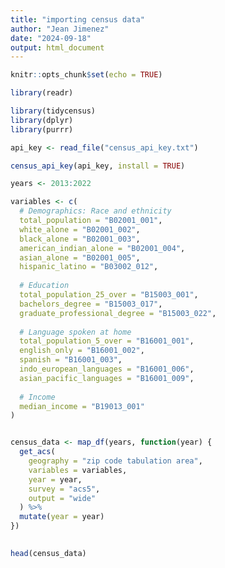 ---
title: "importing census data"
author: "Jean Jimenez"
date: "2024-09-18"
output: html_document
---

```{r setup, include=FALSE}
knitr::opts_chunk$set(echo = TRUE)
```


```{r}
library(readr)

library(tidycensus)
library(dplyr)
library(purrr)
```

```{r}

api_key <- read_file("census_api_key.txt")


```



```{r}
census_api_key(api_key, install = TRUE)

years <- 2013:2022

variables <- c(
  # Demographics: Race and ethnicity
  total_population = "B02001_001",
  white_alone = "B02001_002",
  black_alone = "B02001_003",
  american_indian_alone = "B02001_004",
  asian_alone = "B02001_005",
  hispanic_latino = "B03002_012",
  
  # Education
  total_population_25_over = "B15003_001",
  bachelors_degree = "B15003_017",
  graduate_professional_degree = "B15003_022",
  
  # Language spoken at home
  total_population_5_over = "B16001_001",
  english_only = "B16001_002",
  spanish = "B16001_003",
  indo_european_languages = "B16001_006",
  asian_pacific_languages = "B16001_009",
  
  # Income
  median_income = "B19013_001"
)


census_data <- map_df(years, function(year) {
  get_acs(
    geography = "zip code tabulation area",  
    variables = variables,                   
    year = year,                             
    survey = "acs5",                         
    output = "wide"                          
  ) %>%
  mutate(year = year)                        
})

 
head(census_data)
```

